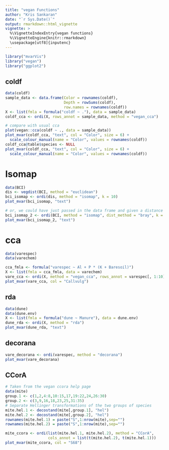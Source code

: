 ```yaml
---
title: "vegan Functions"
author: "Kris Sankaran"
date: "`r Sys.Date()`"
output: rmarkdown::html_vignette
vignette: >
  %\VignetteIndexEntry{vegan functions}
  %\VignetteEngine{knitr::rmarkdown}
  \usepackage[utf8]{inputenc}
---
```


```r
library("mvarVis")
library("vegan")
library("ggplot2")
```

## coldf

```r
data(coldf)
sample_data <- data.frame(Color = rownames(coldf),
                          Depth = rowSums(coldf),
                          row.names = rownames(coldf))
X <- list(fmla = formula("coldf ~ ."), data = sample_data)
coldf_cca <- ordi(X, rows_annot = sample_data, method = "vegan_cca")

# compare with usual cca
plot(vegan::cca(coldf ~ ., data = sample_data))
plot_mvar(coldf_cca, "text", col = "Color", size = 6) + 
  scale_colour_manual(name = "Color", values = rownames(coldf))
coldf_cca@table$species <- NULL
plot_mvar(coldf_cca, "text", col = "Color", size = 6) + 
  scale_colour_manual(name = "Color", values = rownames(coldf))
```

# Isomap

```r
data(BCI)
dis <- vegdist(BCI, method = "euclidean")
bci_isomap <- ordi(dis, method = "isomap", k = 10)
plot_mvar(bci_isomap, "text")

# or, we could have just passed in the data frame and given a distance
bci_isomap_2 <- ordi(BCI, method = "isomap", dist_method = "bray", k = 10)
plot_mvar(bci_isomap_2, "text")
```

# cca

```r
data(varespec)
data(varechem)

cca_fmla <- formula("varespec ~ Al + P * (K + Baresoil)")
X <- list(fmla = cca_fmla, data = varechem)
vare_cca <- ordi(X, method = "vegan_cca", rows_annot = varespec[, 1:10])
plot_mvar(vare_cca, col = "Callvulg")
```


## rda

```r
data(dune)
data(dune.env)
X <- list(fmla = formula("dune ~ Manure"), data = dune.env)
dune_rda <- ordi(X, method = "rda")
plot_mvar(dune_rda, "text")
```

## decorana

```r
vare_decorana <- ordi(varespec, method = "decorana")
plot_mvar(vare_decorana)
```

## CCorA

```r
# Taken from the vegan ccora help page
data(mite)
group.1 <- c(1,2,4:8,10:15,17,19:22,24,26:30)
group.2 <- c(3,9,16,18,23,25,31:35)
# Separate Hellinger transformations of the two groups of species 
mite.hel.1 <- decostand(mite[,group.1], "hel")
mite.hel.2 <- decostand(mite[,group.2], "hel")
rownames(mite.hel.1) = paste("S",1:nrow(mite),sep="")
rownames(mite.hel.2) = paste("S",1:nrow(mite),sep="")

mite_ccora <- ordi(list(mite.hel.1, mite.hel.2), method = "CCorA", 
                   cols_annot = list(t(mite.hel.2), t(mite.hel.1)))
plot_mvar(mite_ccora, col = "S68")
```
